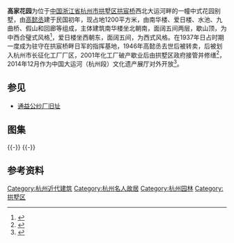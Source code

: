 {{文物保护单位
| 级别 = 全国
| 名称 = 大运河
| 子项 = [[通益公纱厂旧址|通益公纱厂旧址]]及高家花园
| 图片 = 
| 编号 = 7-1973
| 分类 = 其他
| 时代 = 清-民国
| 所在 = [[杭州市|杭州市]][[拱墅区|拱墅区]]
| 登录 = 2013年3月
| cat = 杭州市全国重点文物保护单位
}} 
'''高家花园'''为位于[[中国|中国]][[浙江省|浙江省]][[杭州市|杭州市]][[拱墅区|拱墅区]][[拱宸桥|拱宸桥]]西北大运河畔的一幢中式花园别墅，由[[高懿丞|高懿丞]]建于民国初年，现占地1200平方米，由南华楼、爱日楼、水池、九曲桥、假山和回廊等组成，主体建筑南华楼坐北朝南，面阔五间两层，歇山顶，为中西合璧式风格<ref>{{cite web|url=http://www.gongshu.gov.cn/yhwh/yhzl/mjmd/200810/t20081015_271813.html|title=《高家花园》|accessdate=2015-09-27|work=|publisher=拱墅区政府|archive-date=2015-09-27|archive-url=https://web.archive.org/web/20150927182132/http://www.gongshu.gov.cn/yhwh/yhzl/mjmd/200810/t20081015_271813.html|dead-url=yes}}</ref>，爱日楼坐西朝东，面阔五间，为西式风格。在1937年日占时期一度成为驻守在拱宸桥畔日军的指挥基地，1946年高懿丞去世后被转卖，后被划入杭州市长征化工厂厂区，2001年化工厂破产歇业后由拱墅区政府接管并修缮<ref>{{cite web|url=http://gotrip.zjol.com.cn/system/2014/08/22/020213379.shtml|title=《百岁的高家花园正在等待它下一个角色》|accessdate=2015-09-27|work=|publisher=浙江在线|archive-date=2016-03-04|archive-url=https://web.archive.org/web/20160304104222/http://gotrip.zjol.com.cn/system/2014/08/22/020213379.shtml|dead-url=no}}</ref>，2014年12月作为中国大运河（杭州段）文化遗产展厅对外开放<ref>{{cite web|url=http://pic.gmw.cn/channelplay/6200/2594198/0/0.html|title=《杭州高家花园首次向游客免费开放》|accessdate=2015-09-27|work=|publisher=光明网|archive-date=2015-09-28|archive-url=https://web.archive.org/web/20150928040309/http://pic.gmw.cn/channelplay/6200/2594198/0/0.html|dead-url=no}}</ref>。
== 参见 ==
*[[通益公纱厂旧址|通益公纱厂旧址]]
== 图集 ==
{{multiple image
| align  = left
| width = 240
| image1 = Former Residence of Gao Yicheng 02 2015-08.JPG
| caption1 = 大门
| image2 = Former Residence of Gao Yicheng 08 2015-08.JPG
| caption2 = 水池、九曲桥和南华楼，桥上有石圆桌和石凳
| image3 = Former Residence of Gao Yicheng 09 2015-08.JPG
| caption3 = 南华楼
| image4 = Former Residence of Gao Yicheng 13 2015-08.JPG
| caption4 = 南华楼前廊卷棚轩及彩绘斗栱
}}
{{-}}
{{multiple image
| align  = left
| width = 240
| image1 = Former Residence of Gao Yicheng 16 2015-08.JPG
| caption1 = 南华楼前水池和假山
| image2 = Former Residence of Gao Yicheng 18 2015-08.JPG
| caption2 = 南华楼后附属房屋
| image3 = Former Residence of Gao Yicheng 21 2015-08.JPG
| caption3 = 爱日楼
| image4 = Former Residence of Gao Yicheng 20 2015-08.JPG
| caption4 = 爱日楼前影壁
}}
{{-}}
==参考资料==
{{reflist|2}}
{{DEFAULTSORT:G高}}
{{commons category|Former Residence of Gao Yicheng}}
{{浙江全国重点文物保护单位}}
[[Category:杭州近代建筑|Category:杭州近代建筑]]
[[Category:杭州名人故居|Category:杭州名人故居]]
[[Category:杭州园林|Category:杭州园林]]
[[Category:拱墅区|Category:拱墅区]]